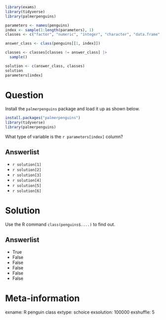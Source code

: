 ```r
library(exams)
library(tidyverse)
library(palmerpenguins)

parameters <- names(penguins)
index <- sample(1:length(parameters), 1)
classes <- c("factor", "numeric", "integer", "character", "data.frame", "tibble", "logical")

answer_class <- class(penguins[[1, index]])

classes <- classes[classes != answer_class] |> 
  sample()

solution <- c(answer_class, classes)
solution
parameters[index]

```


Question
========
Install the `palmerpenguins` package and load it up as shown below.

```r
install.packages("palmerpenguins")
library(tidyverse)
library(palmerpenguins)

```

What type of variable is the `r parameters[index]` column?

Answerlist
----------
* `r solution[1]`
* `r solution[2]`
* `r solution[3]`
* `r solution[4]`
* `r solution[5]`
* `r solution[6]`


Solution
========
Use the R command `class(penguins$....)` to find out.

Answerlist
----------
* True
* False
* False
* False
* False
* False


Meta-information
================
exname: R penguin class
extype: schoice
exsolution: 100000
exshuffle: 5
